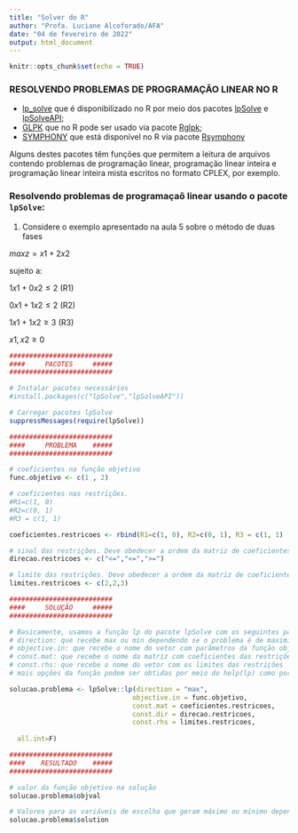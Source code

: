 ---
title: "Solver do R"
author: "Profa. Luciane Alcoforado/AFA"
date: "04 de fevereiro de 2022"
output: html_document
---

```{r setup, include=FALSE}
knitr::opts_chunk$set(echo = TRUE)
```


### **RESOLVENDO PROBLEMAS DE PROGRAMAÇÃO LINEAR NO R**


* [lp_solve](http://lpsolve.sourceforge.net/5.5/) que é disponibilizado no R por meio dos pacotes [lpSolve](https://cran.r-project.org/web/packages/lpSolve/lpSolve.pdf) e [lpSolveAPI](https://cran.r-project.org/web/packages/lpSolveAPI/lpSolveAPI.pdf);
* [GLPK](https://www.gnu.org/software/glpk/) que no R pode ser usado via pacote [Rglpk](https://cran.r-project.org/web/packages/Rglpk/Rglpk.pdf);
* [SYMPHONY](https://projects.coin-or.org/SYMPHONY) que está disponível no R via pacote [Rsymphony](https://cran.r-project.org/web/packages/Rsymphony/Rsymphony.pdf)

Alguns destes pacotes têm funções que permitem a leitura de arquivos contendo problemas de programação linear, programação linear inteira e programação linear inteira mista escritos no formato CPLEX, por exemplo.

### **Resolvendo problemas de programaçaõ linear usando o pacote `lpSolve`:**

1. Considere o exemplo apresentado na aula 5 sobre o método de duas fases

$max z = x1+2x2$

sujeito a:

$1x1+0x2 \le 2$ (R1)

$0x1+1x2 \le 2$ (R2)

$1x1+1x2 \ge 3$ (R3)

$x1, x2 \ge0$

```{r message=FALSE, warning=FALSE}
##########################
####     PACOTES     #####
##########################

# Instalar pacotes necessários
#install.packages(c("lpSolve","lpSolveAPI"))

# Carregar pacotes lpSolve
suppressMessages(require(lpSolve))

##########################
####     PROBLEMA    #####
##########################

# coeficientes na função objetivo 
func.objetivo <- c(1 , 2)

# coeficientes nas restrições.
#R1=c(1, 0) 
#R2=c(0, 1)
#R3 = c(1, 1)

coeficientes.restricoes <- rbind(R1=c(1, 0), R2=c(0, 1), R3 = c(1, 1) )

# sinal das restrições. Deve obedecer a ordem da matriz de coeficientes
direcao.restricoes <- c("<=","<=",">=")

# limite das restrições. Deve obedecer a ordem da matriz de coeficientes
limites.restricoes <- c(2,2,3)

##########################
####     SOLUÇÃO     #####
##########################

# Basicamente, usamos a função lp do pacote lpSolve com os seguintes parâmetros:
# direction: que recebe max ou min dependendo se o problema é de maximização ou minização, respectivamente
# objective.in: que recebe o nome do vetor com parâmetros da função objetivo
# const.mat: que recebe o nome da matriz com coeficientes das restrições
# const.rhs: que recebe o nome do vetor com os limites das restrições
# mais opções da função podem ser obtidas por meio do help(lp) como por exemplo all.int

solucao.problema <- lpSolve::lp(direction = "max",             
                               objective.in = func.objetivo,  
                               const.mat = coeficientes.restricoes,
                               const.dir = direcao.restricoes,
                               const.rhs = limites.restricoes, 
  
  all.int=F)

##########################
####    RESULTADO    #####
##########################

# valor da função objetivo na solução
solucao.problema$objval

# Valores para as variáveis de escolha que geram máximo ou mínimo dependendo do problema
solucao.problema$solution
```



